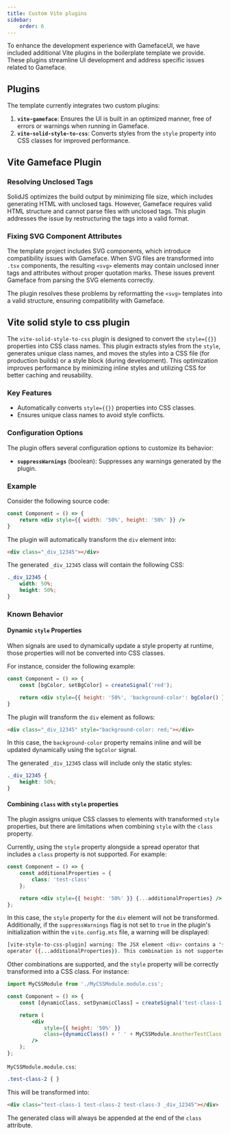 ---
title: Custom Vite plugins
sidebar:
    order: 6
---

To enhance the development experience with GamefaceUI, we have included additional Vite plugins in the boilerplate template we provide. These plugins streamline UI development and address specific issues related to Gameface.

## Plugins

The template currently integrates two custom plugins:

1. **`vite-gameface`**: Ensures the UI is built in an optimized manner, free of errors or warnings when running in Gameface.
2. **`vite-solid-style-to-css`**: Converts styles from the `style` property into CSS classes for improved performance.

## Vite Gameface Plugin

### Resolving Unclosed Tags

SolidJS optimizes the build output by minimizing file size, which includes generating HTML with unclosed tags. However, Gameface requires valid HTML structure and cannot parse files with unclosed tags. This plugin addresses the issue by restructuring the tags into a valid format.

### Fixing SVG Component Attributes

The template project includes SVG components, which introduce compatibility issues with Gameface. When SVG files are transformed into `.tsx` components, the resulting `<svg>` elements may contain unclosed inner tags and attributes without proper quotation marks. These issues prevent Gameface from parsing the SVG elements correctly.

The plugin resolves these problems by reformatting the `<svg>` templates into a valid structure, ensuring compatibility with Gameface.

## Vite solid style to css plugin

The `vite-solid-style-to-css` plugin is designed to convert the `style={{}}` properties into CSS class names. This plugin extracts styles from the `style`, generates unique class names, and moves the styles into a CSS file (for production builds) or a style block (during development). This optimization improves performance by minimizing inline styles and utilizing CSS for better caching and reusability.

### Key Features

* Automatically converts `style={{}}` properties into CSS classes.
* Ensures unique class names to avoid style conflicts.

### Configuration Options

The plugin offers several configuration options to customize its behavior:

* **`suppressWarnings`** (boolean): Suppresses any warnings generated by the plugin.

### Example

Consider the following source code:

```jsx
const Component = () => {
    return <div style={{ width: '50%', height: '50%' }} />
}
```

The plugin will automatically transform the `div` element into:

```html
<div class="_div_12345"></div>
```

The generated `_div_12345` class will contain the following CSS:

```css
._div_12345 {
    width: 50%;
    height: 50%;
}
```

### Known Behavior

#### Dynamic `style` Properties

When signals are used to dynamically update a style property at runtime, those properties will not be converted into CSS classes.

For instance, consider the following example:

```jsx
const Component = () => {
    const [bgColor, setBgColor] = createSignal('red');

    return <div style={{ height: '50%', 'background-color': bgColor() }} />
}
```

The plugin will transform the `div` element as follows:

```html
<div class="_div_12345" style="background-color: red;"></div>
```

In this case, the `background-color` property remains inline and will be updated dynamically using the `bgColor` signal.

The generated `_div_12345` class will include only the static styles:

```css
._div_12345 {
    height: 50%;
}
```

#### Combining `class` with `style` properties

The plugin assigns unique CSS classes to elements with transformed `style` properties, but there are limitations when combining `style` with the `class` property.

Currently, using the `style` property alongside a spread operator that includes a `class` property is not supported. For example:

```jsx
const Component = () => {
    const additionalProperties = {
        class: 'test-class'
    };

    return <div style={{ height: '50%' }} {...additionalProperties} />;
};
```

In this case, the `style` property for the `div` element will not be transformed. Additionally, if the `suppressWarnings` flag is not set to `true` in the plugin's initialization within the `vite.config.mts` file, a warning will be displayed:

```bash
[vite-style-to-css-plugin] warning: The JSX element <div> contains a "style" attribute along with a spread 
operator ({...additionalProperties}). This combination is not supported, so the styles for this element will not be transformed.
```

Other combinations are supported, and the `style` property will be correctly transformed into a CSS class. For instance:

```jsx
import MyCSSModule from './MyCSSModule.module.css';

const Component = () => {
    const [dynamicClass, setDynamicClass] = createSignal('test-class-1');

    return (
        <div
            style={{ height: '50%' }}
            class={dynamicClass() + ' ' + MyCSSModule.AnotherTestClass + ' test-class-3'}
        />
    );
};
```

`MyCSSModule.module.css`:

```css
.test-class-2 { }
```

This will be transformed into:

```html
<div class="test-class-1 test-class-2 test-class-3 _div_12345"></div>
```

The generated class will always be appended at the end of the `class` attribute.
